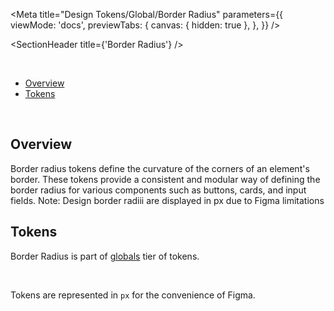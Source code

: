
<Meta
  title="Design Tokens/Global/Border Radius"
  parameters={{
    viewMode: 'docs',
    previewTabs: {
      canvas: { hidden: true },
    },
  }}
/>

<SectionHeader title={'Border Radius'} />

<br />

- [Overview](#overview)
- [Tokens](#tokens)

<br />

## Overview

Border radius tokens define the curvature of the corners of an element's border. These tokens provide a consistent and modular way of defining the border radius for various components such as buttons, cards, and input fields.
Note: Design border radiii are displayed in px due to Figma limitations

## Tokens

Border Radius is part of [globals](../?path=/docs/design-tokens-about--overview#globals) tier of tokens.

<br />

<RadiusShowcase />

Tokens are represented in `px` for the convenience of Figma.
